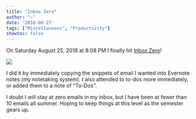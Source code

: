 ```yaml
---
title: "Inbox Zero"
author: "~"
date: '2018-08-27'
tags: ["Miscellaneous", "Productivity"]
showtoc: false 
---
```



On Saturday August 25, 2018 at 8:08 PM I finally hit [Inbox Zero](https://www.youtube.com/watch?v=z9UjeTMb3Yk)!

![](/post/2018-08-27-inbox-zero_files/inbox-zero.png)


I did it by immediately copying the snippets of email I wanted into Evernote notes (my notetaking system). I also attended to to-dos more immediately, or added them to a note of "To-Dos".

I doubt I will stay at zero emails in my inbox, but I have been at fewer than 10 emails all summer. Hoping to keep things at this level as the semester gears up.